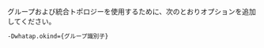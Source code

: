 グループおよび統合トポロジーを使用するために、次のとおりオプションを追加してください。

```sh title='Java: JVM 옵션 추가'
-Dwhatap.okind={グループ識別子}
```
